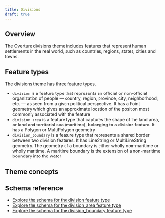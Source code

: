 ```yaml
---
title: Divisions
draft: true
---
```


## Overview
The Overture divisions theme includes features that represent human settlements in the real world, such as countries, regions, states, cities and towns.

## Feature types
The divisions theme has three feature types.
- `division` is a feature type that represents an official or non-official organization of people &mdash; country, region, province, city, neighborhood, etc. &mdash; as seen from a given political perspective. It has a Point geometry which gives an approximate location of the position most commonly associated with the feature
- `division_area` is a feature type that captures the shape of the land area, or land and territorial sea (maritime), belonging to a division feature. It has a Polygon or MultiPolygon geometry
- `division_boundary` is a feature type that represents a shared border between two division features. It has LineString or MultiLineString geometry. The geometry of a boundary is either wholly non-maritime or wholly maritime. A maritime boundary is the extension of a non-maritime boundary into the water

## Theme concepts

## Schema reference
- [Explore the schema for the division feature type](/schema/reference/divisions/division)
- [Explore the schema for the division_area feature type](/schema/reference/divisions/division_area)
- [Explore the schema for the division_boundary feature type](/schema/reference/divisions/division_boundary)
